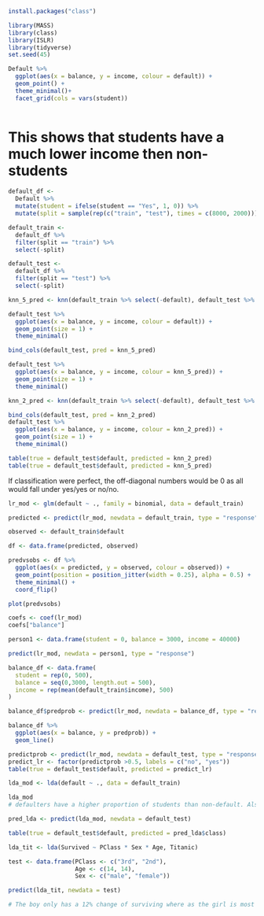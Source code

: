 ```r
install.packages("class")

```

```r
library(MASS)
library(class)
library(ISLR)
library(tidyverse)
set.seed(45)

```


```r
Default %>% 
  ggplot(aes(x = balance, y = income, colour = default)) +
  geom_point() +
  theme_minimal()+
  facet_grid(cols = vars(student))
  

```
# This shows that students have a much lower income then non-students

```r
default_df <- 
  Default %>% 
  mutate(student = ifelse(student == "Yes", 1, 0)) %>% 
  mutate(split = sample(rep(c("train", "test"), times = c(8000, 2000))))

default_train <- 
  default_df %>% 
  filter(split == "train") %>% 
  select(-split)

default_test <- 
  default_df %>% 
  filter(split == "test") %>% 
  select(-split)

```


```r
knn_5_pred <- knn(default_train %>% select(-default), default_test %>% select(-default), as_factor(default_train$default), 5)

```

```r
default_test %>% 
  ggplot(aes(x = balance, y = income, colour = default)) +
  geom_point(size = 1) +
  theme_minimal()

bind_cols(default_test, pred = knn_5_pred) 

default_test %>% 
  ggplot(aes(x = balance, y = income, colour = knn_5_pred)) +
  geom_point(size = 1) +
  theme_minimal()

```

```r

knn_2_pred <- knn(default_train %>% select(-default), default_test %>% select(-default), as_factor(default_train$default), 2)

bind_cols(default_test, pred = knn_2_pred) 
default_test %>% 
  ggplot(aes(x = balance, y = income, colour = knn_2_pred)) +
  geom_point(size = 1) +
  theme_minimal()
```

```r
table(true = default_test$default, predicted = knn_2_pred)
table(true = default_test$default, predicted = knn_5_pred)


```
If classification were perfect, the off-diagonal numbers would be 0 as all would fall under yes/yes or no/no.

```r
lr_mod <- glm(default ~ ., family = binomial, data = default_train)


```

```r
predicted <- predict(lr_mod, newdata = default_train, type = "response") 

observed <- default_train$default 

df <- data.frame(predicted, observed)

predvsobs <- df %>%
  ggplot(aes(x = predicted, y = observed, colour = observed)) +
  geom_point(position = position_jitter(width = 0.25), alpha = 0.5) + 
  theme_minimal() +
  coord_flip()

plot(predvsobs)
```

```r
coefs <- coef(lr_mod)
coefs["balance"]

person1 <- data.frame(student = 0, balance = 3000, income = 40000)

predict(lr_mod, newdata = person1, type = "response") 

```

```r

balance_df <- data.frame(
  student = rep(0, 500),
  balance = seq(0,3000, length.out = 500),
  income = rep(mean(default_train$income), 500)
)

balance_df$predprob <- predict(lr_mod, newdata = balance_df, type = "response")

balance_df %>% 
  ggplot(aes(x = balance, y = predprob)) +
  geom_line()

```

```r
predictprob <- predict(lr_mod, newdata = default_test, type = "response")
predict_lr <- factor(predictprob >0.5, labels = c("no", "yes"))
table(true = default_test$default, predicted = predict_lr)

```

```r
lda_mod <- lda(default ~ ., data = default_train)

lda_mod
# defaulters have a higher proportion of students than non-default. Also, this group has a much higher balance, but somewhat smaller income.
```


```r
pred_lda <- predict(lda_mod, newdata = default_test)

table(true = default_test$default, predicted = pred_lda$class)
```
```r
lda_tit <- lda(Survived ~ PClass * Sex * Age, Titanic)

test <- data.frame(PClass <- c("3rd", "2nd"),
                   Age <- c(14, 14),
                   Sex <- c("male", "female"))

predict(lda_tit, newdata = test)

# The boy only has a 12% change of surviving where as the girl is most likely to survice with 96% change.

```
















